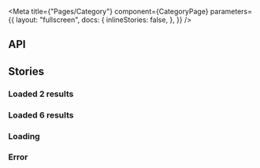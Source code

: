 
<Meta
  title={"Pages/Category"}
  component={CategoryPage}
  parameters={{
    layout: "fullscreen",
    docs: {
      inlineStories: false,
    },
  }}
/>

## API

<ArgsTable component={CategoryPage} />

## Stories

### Loaded 2 results


<Canvas>
  <Story name="2 items" height={"480px"}>
    <AppLayout currentRoute={"/"}>
      <CategoryPage
        category={{ title: "Category 1" }}
        addToCart={noop}
        itemsState={{ loading: false, data: ITEMS.slice(0, 2) }}
      />
    </AppLayout>
  </Story>
</Canvas>

### Loaded 6 results

<Canvas>
  <Story name="6 items" height={"480px"}>
    <AppLayout currentRoute={"/"}>
      <CategoryPage
        category={{ title: "Category 1" }}
        addToCart={noop}
        itemsState={{ loading: false, data: ITEMS.slice(0, 6) }}
      />
    </AppLayout>
  </Story>
</Canvas>

### Loading

<Canvas>
  <Story name="Loading" height={"480px"}>
    <AppLayout currentRoute={"/"}>
      <CategoryPage
        category={{ title: "Category 1" }}
        addToCart={noop}
        itemsState={{ loading: true }}
      />
    </AppLayout>
  </Story>
</Canvas>

### Error

<Canvas>
  <Story name="Error" height={"480px"}>
    <AppLayout currentRoute={"/"}>
      <CategoryPage
        category={{ title: "Category 1" }}
        addToCart={noop}
        itemsState={{ error: new Error("Something went wrong") }}
      />
    </AppLayout>
  </Story>
</Canvas>
